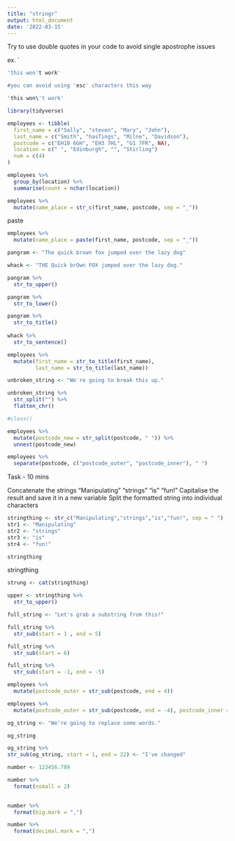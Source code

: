 ```yaml
---
title: "stringr"
output: html_document
date: '2022-03-15'
---
```


Try to use double quotes in your code to avoid single apostrophe issues

ex.
`

```r
'this won't work'

#you can avoid using 'esc' characters this way

'this won\'t work'

```

```r
library(tidyverse)
```

```r
employees <- tibble(
  first_name = c("Sally", "steven", "Mary", "John"),
  last_name = c("Smith", "hasTings", "Milne", "Davidson"),
  postcode = c("EH10 6GH", "EH3 7HL", "G1 7FR", NA), 
  location = c(" ", "Edinburgh", "", "Stirling")
  num = c(4)
)

employees %>% 
  group_by(location) %>% 
  summarise(count = nchar(location))
```
```r
employees %>% 
  mutate(name_place = str_c(first_name, postcode, sep = "_"))

```

paste
```r
employees %>% 
  mutate(name_place = paste(first_name, postcode, sep = "_"))
```

```r
pangram <- "The quick brown fox jumped over the lazy dog"

whack <- "THE Quick brOwn FOX jumped over the lazy dog."
```

```r
pangram %>% 
  str_to_upper()
```

```r
pangram %>% 
  str_to_lower()
```

```r
pangram %>% 
  str_to_title()
  
whack %>% 
  str_to_sentence()
```

```r
employees %>% 
  mutate(first_name = str_to_title(first_name),
         last_name = str_to_title(last_name))
```
```r
unbroken_string <- "We're going to break this up."
```


```r
unbroken_string %>% 
  str_split("") %>% 
  flatten_chr() 

#class()

```
```r
employees %>% 
  mutate(postcode_new = str_split(postcode, " ")) %>% 
  unnest(postcode_new)
```
```r
employees %>% 
  separate(postcode, c("postcode_outer", "postcode_inner"), " ")
```

Task - 10 mins

Concatenate the strings "Manipulating" "strings" "is" "fun!"
Capitalise the result and save it in a new variable
Split the formatted string into individual characters

```r
stringthing <- str_c("Manipulating","strings","is","fun!", sep = " ") 
str1 <- "Manipulating"
str2 <- "strings"
str3 <- "is"
str4 <- "fun!"

stringthing
```

stringthing 
```r
strung <- cat(stringthing)

upper <- stringthing %>% 
  str_to_upper()

```
```r
full_string <- "Let's grab a substring from this!"
```
```r
full_string %>% 
  str_sub(start = 1 , end = 5)
```

```r
full_string %>% 
  str_sub(start = 6)
```

```r
full_string %>% 
  str_sub(start = -1, end = -5)
```

```r
employees %>% 
  mutate(postcode_outer = str_sub(postcode, end = 4))
```
```r
employees %>% 
  mutate(postcode_outer = str_sub(postcode, end = -4), postcode_inner = str_sub(postcode, start = -3))
```

```r
og_string <- "We're going to replace some words."

og_string
```
```r
og_string %>% 
str_sub(og_string, start = 1, end = 22) <- "I've changed"
```

```r
number <- 123456.789
```

```r
number %>% 
  format(nsmall = 2) 
  
```
```r
number %>% 
  format(big.mark = ",")
```

```r
number %>% 
  format(decimal.mark = ",")
```


